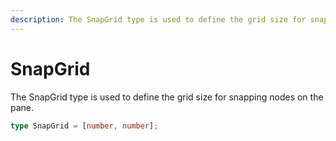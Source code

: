 ```yaml
---
description: The SnapGrid type is used to define the grid size for snapping nodes on the pane.
---
```


# SnapGrid

The SnapGrid type is used to define the grid size for snapping nodes on the pane.

```ts
type SnapGrid = [number, number];
```
